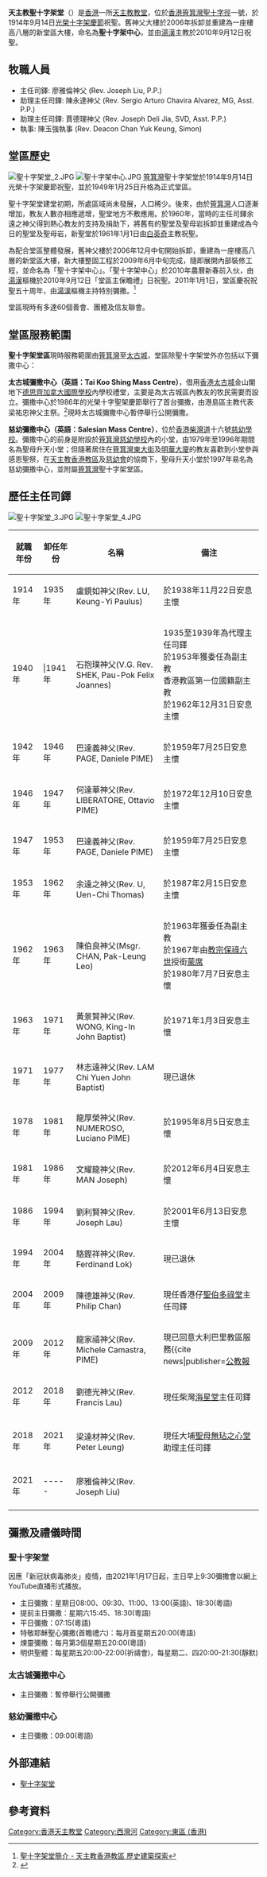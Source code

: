{{Infobox church
| name                 = 聖十字架堂
| fullname             = 天主教香港教區聖十字架堂
| image                = 聖十字架堂 1.JPG 
| location             = [[香港|香港]][[筲箕灣|筲箕灣]]聖十字徑
| country              = {{HK}}
| denomination         = [[天主教|天主教]]
| website              = [http://holycross.catholic.org.hk/  聖十字架堂網站]
| founded date         = 1914年9月14日：於光榮十字架慶節祝聖<br>1949年1月25日：升格為堂區<br>1960年：舊聖堂拆卸並改建<br>1961年1月1日：新聖堂由[[白英奇|白英奇]]主教祝聖<br>2010年9月12日：聖十字架中心由[[湯漢|湯漢]]主教祝聖<br>2011年1月1日：堂區慶祝聖堂祝聖五十週年，由[[湯漢|湯漢]]主教主持特別彌撒
| parish               =  聖十字架堂區
| diocese              = [[天主教香港教區|天主教香港教區]]
}}
'''天主教聖十字架堂'''（{{lang-en|Holy Cross Catholic Church}}）是[[香港|香港]]一所[[天主教|天主教]][[教堂|教堂]]，位於[[香港|香港]][[筲箕灣|筲箕灣]][[聖十字徑|聖十字徑]]一號，於1914年9月14日[[光榮十字架慶節|光榮十字架慶節]]祝聖。舊神父大樓於2006年拆卸並重建為一座樓高八層的新堂區大樓，命名為'''聖十字架中心'''，並由[[湯漢|湯漢]]主教於2010年9月12日祝聖。

==牧職人員== 
*主任司鐸: 廖雅倫神父 (Rev. Joseph Liu, P.P.)
*助理主任司鐸: 陳永達神父 (Rev. Sergio Arturo Chavira Alvarez, MG, Asst. P.P.)
*助理主任司鐸: 賈德理神父 (Rev. Joseph Deli Jia, SVD, Asst. P.P.)
*執事: 陳玉強執事 (Rev. Deacon Chan Yuk Keung, Simon)

==堂區歷史== 
[[File:聖十字架堂_2.JPG|thumb]]
[[File:聖十字架中心.JPG|thumb]]
[[筲箕灣|筲箕灣]]聖十字架堂於1914年9月14日光榮十字架慶節祝聖，並於1949年1月25日升格為正式堂區。

聖十字架堂建堂初期，所處區域尚未發展，人口稀少。後來，由於[[筲箕灣|筲箕灣]]人口逐漸增加，教友人數亦相應遞增，聖堂地方不敷應用。於1960年，當時的主任司鐸余遠之神父得到熱心教友的支持及捐助下，將舊有的聖堂及聖母岩拆卸並重建成為今日的聖堂及聖母岩，新聖堂於1961年1月1日由[[白英奇|白英奇]]主教祝聖。

為配合堂區整體發展，舊神父樓於2006年12月中旬開始拆卸，重建為一座樓高八層的新堂區大樓，新大樓整固工程於2009年6月中旬完成，隨即展開內部裝修工程，並命名為「聖十字架中心」。「聖十字架中心」於2010年農曆新春前入伙，由[[湯漢|湯漢]]樞機於2010年9月12日「堂區主保瞻禮」日祝聖。2011年1月1日，堂區慶祝祝聖五十周年，由[[湯漢|湯漢]]樞機主持特別彌撒。<ref>[http://www.catholicheritage.org.hk/tc/catholic_building/holy_cross_church/index.html 聖十字架堂簡介 - 天主教香港教區  歷史建築探索]</ref>

堂區現時有多達60個善會、團體及信友聯會。

==堂區服務範圍==
'''聖十字架堂區'''現時服務範圍由[[筲箕灣|筲箕灣]]至[[太古城|太古城]]，堂區除聖十字架堂外亦包括以下彌撒中心：
 
'''太古城彌撒中心（英語：Tai Koo Shing Mass Centre）'''，借用[[香港|香港]][[太古城|太古城]]金山閣地下[[德思齊加拿大國際學校|德思齊加拿大國際學校]]內學校禮堂，主要是為太古城區內教友的牧民需要而設立。彌撒中心於1986年的光榮十字聖架慶節舉行了首台彌撒，由港島區主教代表梁祐忠神父主祭。<ref>{{Cite web |url=http://holycross.catholic.org.hk/images/newsletter/201110/Parish_newsletter_October.pdf |title=堂區通訊2011年10月號 - 聖十字架堂 |access-date=2012-03-20 |archive-url=https://web.archive.org/web/20150513015718/http://holycross.catholic.org.hk/images/newsletter/201110/Parish_newsletter_October.pdf |archive-date=2015-05-13 |dead-url=yes }}</ref>現時太古城彌撒中心暫停舉行公開彌撒。
 
'''慈幼彌撒中心（英語：Salesian Mass Centre）'''，位於[[香港|香港]][[柴灣道|柴灣道]]十六號[[慈幼學校|慈幼學校]]。彌撒中心的前身是附設於[[筲箕灣|筲箕灣]][[慈幼學校|慈幼學校]]內的小堂，由1979年至1996年期間名為聖母升天小堂；但隨著居住在[[筲箕灣|筲箕灣]][[東大街|東大街]]及[[明華大廈|明華大廈]]的教友喜歡到小堂參與感恩聖祭，在[[天主教香港教區|天主教香港教區]]及[[慈幼會|慈幼會]]的協商下，聖母升天小堂於1997年易名為慈幼彌撒中心，並附屬[[筲箕灣|筲箕灣]]聖十字架堂區。

==歷任主任司鐸==
[[File:聖十字架堂_3.JPG|thumb]]
[[File:聖十字架堂_4.JPG|thumb]]
{|class="wikitable" style="left:0 auto;text-align:center"
!就職年份!!卸任年份!!名稱!!備注
|-
|1914年||1935年||盧鏡如神父(Rev. LU, Keung-Yi Paulus)||於1938年11月22日安息主懷
|-
|1940年|||1941年||石抱璞神父(V.G. Rev. SHEK, Pau-Pok Felix Joannes)||1935至1939年為代理主任司鐸<br>於1953年獲委任為副主教<br>香港教區第一位國籍副主教<br>於1962年12月31日安息主懷

|-
|1942年||1946年||巴達義神父(Rev. PAGE, Daniele PIME)||於1959年7月25日安息主懷
|-
|1946年||1947年||何達華神父(Rev. LIBERATORE, Ottavio PIME)||於1972年12月10日安息主懷
|-
|1947年||1953年||巴達義神父(Rev. PAGE, Daniele PIME)||於1959年7月25日安息主懷

|-
|1953年||1962年||余遠之神父(Rev. U, Uen-Chi Thomas)||於1987年2月15日安息主懷
|-
|1962年||1963年||陳伯良神父(Msgr. CHAN, Pak-Leung Leo)||於1963年獲委任為副主教<br>於1967年由[[教宗|教宗]][[保祿六世|保祿六世]]授銜[[蒙席|蒙席]]<br>於1980年7月7日安息主懷
|-
|1963年||1971年||黃景賢神父(Rev. WONG, King-In John Baptist)||於1971年1月3日安息主懷
|-
|1971年||1977年||林志遠神父(Rev. LAM Chi Yuen John Baptist)||現已退休
|-
|1978年||1981年||龍厚榮神父(Rev. NUMEROSO,  Luciano PIME)||於1995年8月5日安息主懷
|-
|1981年||1986年||文耀龍神父(Rev. MAN Joseph)||於2012年6月4日安息主懷
|-
|1986年||1994年||劉利賢神父(Rev. Joseph Lau)||於2001年6月13日安息主懷
|-
|1994年||2004年||駱鏗祥神父(Rev. Ferdinand Lok)||現已退休
|-
|2004年||2009年||陳德雄神父(Rev. Philip Chan)||現任香港仔[http://stpeter.catholic.org.hk/ 聖伯多祿堂]主任司鐸
|-
|2009年||2012年||龍家禧神父(Rev. Michele Camastra, PIME)||現已回意大利巴里教區服務<ref>{{cite news|publisher=[[公教報|公教報]]
|date=2012年2月20日
|title=秘書長辦公處通告，免任令 
|url=
}}</ref>
|-
|2012年||2018年||劉德光神父(Rev. Francis Lau)||現任柴灣[[海星堂|海星堂]]主任司鐸
|-
|-
|2018年||2021年||梁達材神父(Rev. Peter Leung)||現任大埔[[聖母無玷之心堂|聖母無玷之心堂]]助理主任司鐸
|-
|-
|2021年||-----||廖雅倫神父(Rev. Joseph Liu)||
|-
|}

==彌撒及禮儀時間==
===聖十字架堂===
因應「新冠狀病毒肺炎」疫情，由2021年1月17日起，主日早上9:30彌撒會以網上YouTube直播形式播放。
*主日彌撒：星期日08:00、09:30、11:00、13:00(英語)、18:30(粵語)
*提前主日彌撒：星期六15:45、18:30(粵語)
*平日彌撒：07:15(粵語)
*特敬耶穌聖心彌撒(首瞻禮六)：每月首星期五20:00(粵語)
*煉靈彌撒：每月第3個星期五20:00(粵語)
*明供聖體：每星期五20:00-22:00(祈禱會)，每星期二、四20:00-21:30(靜默)

===太古城彌撒中心===
*主日彌撒：暫停舉行公開彌撒

===慈幼彌撒中心===
*主日彌撒：09:00(粵語)

==外部連結==
{{commonscat|Holy Cross Church (Hong Kong)}}
* [http://holycross.catholic.org.hk/ 聖十字架堂]

== 參考資料 ==
<div class="references-small">
<references></references>
</div>

{{香港天主教教堂}}
[[Category:香港天主教堂|Category:香港天主教堂]]
[[Category:西灣河|Category:西灣河]]
[[Category:東區_(香港)|Category:東區 (香港)]]